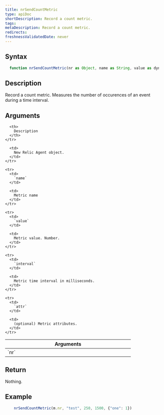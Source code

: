 ```yaml
---
title: nrSendCountMetric
type: apiDoc
shortDescription: Record a count metric.
tags:
metaDescription: Record a count metric.
redirects:
freshnessValidatedDate: never
---
```


## Syntax

```js
  function nrSendCountMetric(nr as Object, name as String, value as dynamic, interval as Integer, attr = invalid as Object) as Void
```

## Description

  Record a count metric. Measures the number of occurences of an event during a time interval.

## Arguments

<table>
  <thead>
    <tr>
      <th width="25%">
        Arguments
      </th>

      <th>
        Description
      </th>
    </tr>
  </thead>

  <tbody>
    <tr>
      <td>
        `nr`
      </td>

      <td>
        New Relic Agent object.
      </td>
    </tr>

    <tr>
      <td>
        `name`
      </td>

      <td>
        Metric name
      </td>
    </tr>

    <tr>
      <td>
        `value`
      </td>

      <td>
        Metric value. Number.
      </td>
    </tr>

    <tr>
      <td>
        `interval`
      </td>

      <td>
        Metric time interval in milliseconds.
      </td>
    </tr>

    <tr>
      <td>
        `attr`
      </td>

      <td>
        (optional) Metric attributes.
      </td>
    </tr>
  </tbody>
</table>
	
## Return

Nothing.
	
## Example

```js
  	nrSendCountMetric(m.nr, "test", 250, 1500, {"one": 1})
```